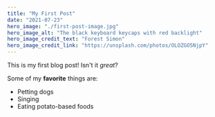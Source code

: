 ```yaml
---
title: "My First Post"
date: "2021-07-23"
hero_image: "./first-post-image.jpg"
hero_image_alt: "The black keyboard keycaps with red backlight"
hero_image_credit_text: "Forest Simon"
hero_image_credit_link: "https://unsplash.com/photos/OLOZGO5NjpY"
---
```


This is my first blog post! Isn't it _great_?

Some of my **favorite** things are:

-   Petting dogs
-   Singing
-   Eating potato-based foods
